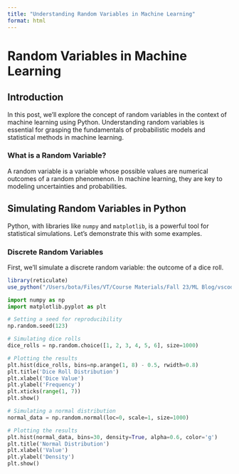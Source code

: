 ```yaml
---
title: "Understanding Random Variables in Machine Learning"
format: html
---
```


# Random Variables in Machine Learning

## Introduction

In this post, we'll explore the concept of random variables in the context of machine learning using Python. Understanding random variables is essential for grasping the fundamentals of probabilistic models and statistical methods in machine learning.

### What is a Random Variable?

A random variable is a variable whose possible values are numerical outcomes of a random phenomenon. In machine learning, they are key to modeling uncertainties and probabilities.

## Simulating Random Variables in Python

Python, with libraries like `numpy` and `matplotlib`, is a powerful tool for statistical simulations. Let's demonstrate this with some examples.

### Discrete Random Variables

First, we'll simulate a discrete random variable: the outcome of a dice roll.

```r
library(reticulate)
use_python("/Users/bota/Files/VT/Course Materials/Fall 23/ML Blog/vscode/mlblog/bin/python")
```

```python

import numpy as np
import matplotlib.pyplot as plt

# Setting a seed for reproducibility
np.random.seed(123)

# Simulating dice rolls
dice_rolls = np.random.choice([1, 2, 3, 4, 5, 6], size=1000)

# Plotting the results
plt.hist(dice_rolls, bins=np.arange(1, 8) - 0.5, rwidth=0.8)
plt.title('Dice Roll Distribution')
plt.xlabel('Dice Value')
plt.ylabel('Frequency')
plt.xticks(range(1, 7))
plt.show()

# Simulating a normal distribution
normal_data = np.random.normal(loc=0, scale=1, size=1000)

# Plotting the results
plt.hist(normal_data, bins=30, density=True, alpha=0.6, color='g')
plt.title('Normal Distribution')
plt.xlabel('Value')
plt.ylabel('Density')
plt.show()

```

